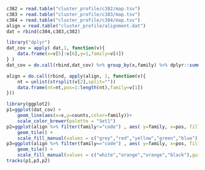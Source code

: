 ```r
c382 = read.table("cluster_profile/c382/map.tsv")
c383 = read.table("cluster_profile/c383/map.tsv")
c384 = read.table("cluster_profile/c384/map.tsv")
align = read.table("cluster_profile/alignment.dat")
dat = rbind(c384,c383,c382)
```


```r
library("dplyr")
dat_cov = apply( dat,1, function(v){
    data.frame(x=v[5]:v[6],y=1,family=v[4])
} )
dat_cov = do.call(rbind,dat_cov) %>% group_by(x,family) %>% dplyr::summarise(counts=sum(y)) %>% ungroup()

align = do.call(rbind, apply(align, 1, function(v){
    nt = unlist(strsplit(v[2],split=""))
    data.frame(nt=nt,pos=1:length(nt),family=v[1])
}))
```


```r
library(ggplot2)
p1=ggplot(dat_cov) +
    geom_line(aes(x=x,y=counts,color=family))+
    scale_color_brewer(palette = "Set1")
p2=ggplot(align %>% filter(family!="code") , aes( y=family, x=pos, fill=nt)) +
    geom_tile() +
    scale_fill_manual(values = c("grey","red","yellow","green","blue"))
p3=ggplot(align %>% filter(family=="code") , aes( y=family, x=pos, fill=nt)) +
    geom_tile() +
    scale_fill_manual(values = c("white","orange","orange","black"),guide=FALSE)
tracks(p1,p3,p2)
```

